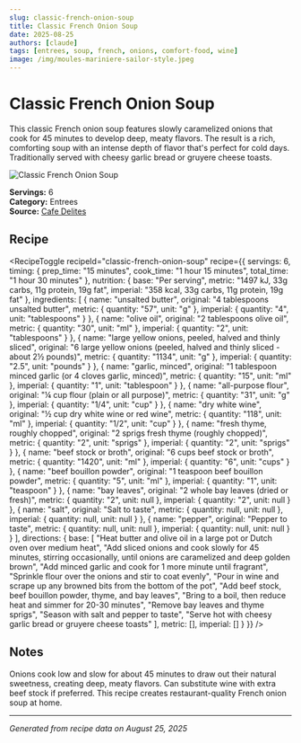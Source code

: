 ```yaml
---
slug: classic-french-onion-soup
title: Classic French Onion Soup
date: 2025-08-25
authors: [claude]
tags: [entrees, soup, french, onions, comfort-food, wine]
image: /img/moules-mariniere-sailor-style.jpeg
---
```



# Classic French Onion Soup

This classic French onion soup features slowly caramelized onions that cook for 45 minutes to develop deep, meaty flavors. The result is a rich, comforting soup with an intense depth of flavor that's perfect for cold days. Traditionally served with cheesy garlic bread or gruyere cheese toasts.

![Classic French Onion Soup](/img/moules-mariniere-sailor-style.jpeg)

**Servings:** 6  
**Category:** Entrees  
**Source:** [Cafe Delites](https://cafedelites.com/french-onion-soup/#wprm-recipe-container-62452)

<!--truncate-->

## Recipe

<RecipeToggle 
  recipeId="classic-french-onion-soup"
  recipe={{
  servings: 6,
  timing: {
    prep_time: "15 minutes",
    cook_time: "1 hour 15 minutes",
    total_time: "1 hour 30 minutes"
  },
  nutrition: {
    base: "Per serving",
    metric: "1497 kJ, 33g carbs, 11g protein, 19g fat",
    imperial: "358 kcal, 33g carbs, 11g protein, 19g fat"
  },
  ingredients: [
    {
      name: "unsalted butter",
      original: "4 tablespoons unsalted butter",
      metric: { quantity: "57", unit: "g" },
      imperial: { quantity: "4", unit: "tablespoons" }
    },
    {
      name: "olive oil",
      original: "2 tablespoons olive oil",
      metric: { quantity: "30", unit: "ml" },
      imperial: { quantity: "2", unit: "tablespoons" }
    },
    {
      name: "large yellow onions, peeled, halved and thinly sliced",
      original: "6 large yellow onions (peeled, halved and thinly sliced - about 2½ pounds)",
      metric: { quantity: "1134", unit: "g" },
      imperial: { quantity: "2.5", unit: "pounds" }
    },
    {
      name: "garlic, minced",
      original: "1 tablespoon minced garlic (or 4 cloves garlic, minced)",
      metric: { quantity: "15", unit: "ml" },
      imperial: { quantity: "1", unit: "tablespoon" }
    },
    {
      name: "all-purpose flour",
      original: "¼ cup flour (plain or all purpose)",
      metric: { quantity: "31", unit: "g" },
      imperial: { quantity: "1/4", unit: "cup" }
    },
    {
      name: "dry white wine",
      original: "½ cup dry white wine or red wine",
      metric: { quantity: "118", unit: "ml" },
      imperial: { quantity: "1/2", unit: "cup" }
    },
    {
      name: "fresh thyme, roughly chopped",
      original: "2 sprigs fresh thyme (roughly chopped)",
      metric: { quantity: "2", unit: "sprigs" },
      imperial: { quantity: "2", unit: "sprigs" }
    },
    {
      name: "beef stock or broth",
      original: "6 cups beef stock or broth",
      metric: { quantity: "1420", unit: "ml" },
      imperial: { quantity: "6", unit: "cups" }
    },
    {
      name: "beef bouillon powder",
      original: "1 teaspoon beef bouillon powder",
      metric: { quantity: "5", unit: "ml" },
      imperial: { quantity: "1", unit: "teaspoon" }
    },
    {
      name: "bay leaves",
      original: "2 whole bay leaves (dried or fresh)",
      metric: { quantity: "2", unit: null },
      imperial: { quantity: "2", unit: null }
    },
    {
      name: "salt",
      original: "Salt to taste",
      metric: { quantity: null, unit: null },
      imperial: { quantity: null, unit: null }
    },
    {
      name: "pepper",
      original: "Pepper to taste",
      metric: { quantity: null, unit: null },
      imperial: { quantity: null, unit: null }
    }
  ],
  directions: {
    base: [
      "Heat butter and olive oil in a large pot or Dutch oven over medium heat",
      "Add sliced onions and cook slowly for 45 minutes, stirring occasionally, until onions are caramelized and deep golden brown",
      "Add minced garlic and cook for 1 more minute until fragrant",
      "Sprinkle flour over the onions and stir to coat evenly",
      "Pour in wine and scrape up any browned bits from the bottom of the pot",
      "Add beef stock, beef bouillon powder, thyme, and bay leaves",
      "Bring to a boil, then reduce heat and simmer for 20-30 minutes",
      "Remove bay leaves and thyme sprigs",
      "Season with salt and pepper to taste",
      "Serve hot with cheesy garlic bread or gruyere cheese toasts"
    ],
    metric: [],
    imperial: []
  }
}} />

## Notes

Onions cook low and slow for about 45 minutes to draw out their natural sweetness, creating deep, meaty flavors. Can substitute wine with extra beef stock if preferred. This recipe creates restaurant-quality French onion soup at home.

---

*Generated from recipe data on August 25, 2025*